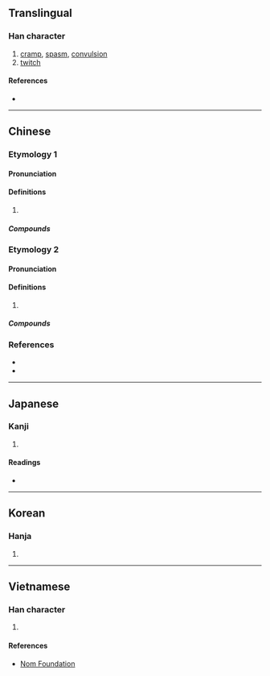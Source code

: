 {{character info}}
==Translingual==

===Han character===
{{Han char|rn=64|rad=手|as=10|sn=13|four=50063|canj=QYVW|ids=⿰扌畜}}

# [[cramp]], [[spasm]], [[convulsion]]
# [[twitch]]

====References====
* {{Han ref|kx=0446.200|dkj=12472|dj=0797.050|hdz=31936.040|uh=6410|ud=25616|bh=DD7A|bd=56698}}

----

==Chinese==

===Etymology 1===
{{zh-forms}}

====Pronunciation====
{{zh-pron
|m=chù
|c=cuk1
|mn=tiuh
|cat=
}}

====Definitions====
{{zh-hanzi}}

# {{rfdef|zh}}

=====Compounds=====
{{zh-der|搐搐搦搦|拴搐豔段|搐縮|搐搦|抽搐|搐動}}

===Etymology 2===
{{zh-forms}}

====Pronunciation====
{{zh-pron
|m=chōu
|c=caau1
|cat=
}}

====Definitions====
{{zh-hanzi}}

# {{rfdef|zh}}

=====Compounds=====
{{zh-der|搐風}}

===References===
* {{R:twedu|B01357}}
* {{R:yue:mfccd}}

----

==Japanese==

===Kanji===
{{ja-kanji|grade=|rs=手10}}

# {{rfdef|ja|sort=手10}}

====Readings====
* {{ja-readings|on=ちく|kun=いた-む}}

----

==Korean==

===Hanja===
{{ko-hanja|hangeul=휵|eumhun=|rv=hyuk|mr=hyuk|y=hyuk}}

# {{rfdef|ko|sort=手10}}

----

==Vietnamese==

===Han character===
{{vi-readings|rs=手10|reading=súc}}

# {{rfdef|vi|sort=手10}}

====References====
* [http://nomfoundation.org/common/nom_details.php?codepoint=6410 Nom Foundation]